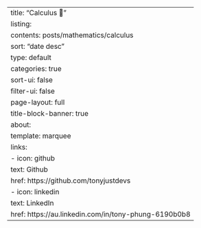 ---
title: "Calculus 🧮"
listing:
  contents: posts/mathematics/calculus
  sort: "date desc"
  type: default
  categories: true
  sort-ui: false
  filter-ui: false
page-layout: full
title-block-banner: true
about:
  template: marquee
  links:
    - icon: github
      text: Github
      href: https://github.com/tonyjustdevs
    - icon: linkedin
      text: LinkedIn
      href: https://au.linkedin.com/in/tony-phung-6190b0b8
---